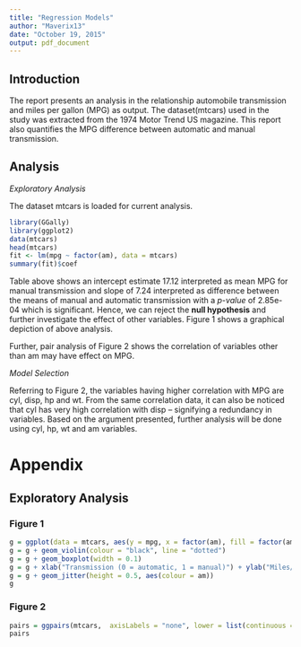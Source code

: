 ```yaml
---
title: "Regression Models"
author: "Maverix13"
date: "October 19, 2015"
output: pdf_document
---
```


## Introduction

The report presents an analysis in the relationship automobile transmission and miles per gallon (MPG) as output. The dataset(mtcars) used in the study was extracted from the 1974 Motor Trend US magazine. This report also quantifies the MPG difference between automatic and manual transmission.

## Analysis

*Exploratory Analysis*

The dataset mtcars is loaded for current analysis. 

```r
library(GGally)
library(ggplot2)
data(mtcars)
head(mtcars)
fit <- lm(mpg ~ factor(am), data = mtcars)
summary(fit)$coef
```

Table above shows an intercept estimate 17.12 interpreted as mean MPG for manual transmission and slope of 7.24 interpreted as difference between the means of manual and automatic transmission with a *p-value* of 2.85e-04 which is significant. Hence, we can reject the **null hypothesis** and further investigate the effect of other variables. Figure 1 shows a graphical depiction of above analysis.

Further, pair analysis of Figure 2 shows the correlation of variables other than am may have effect on MPG. 

*Model Selection*

Referring to Figure 2, the variables having higher correlation with MPG are cyl, disp, hp and  wt. From the same correlation data, it can also be noticed that cyl has very high correlation with disp -- signifying a redundancy in variables. Based on the argument presented, further analysis will be done using cyl, hp, wt and am variables.  


# Appendix

## Exploratory Analysis

### Figure 1

```r
g = ggplot(data = mtcars, aes(y = mpg, x = factor(am), fill = factor(am)))
g = g + geom_violin(colour = "black", line = "dotted")
g = g + geom_boxplot(width = 0.1)
g = g + xlab("Transmission (0 = automatic, 1 = manual)") + ylab("Miles/(US) gallon")
g = g + geom_jitter(height = 0.5, aes(colour = am))
g
```

### Figure 2

```r
pairs = ggpairs(mtcars,  axisLabels = "none", lower = list(continuous ="smooth" ), upper=list(params=list(size=3)), params = c(method = "loess"))
pairs
```